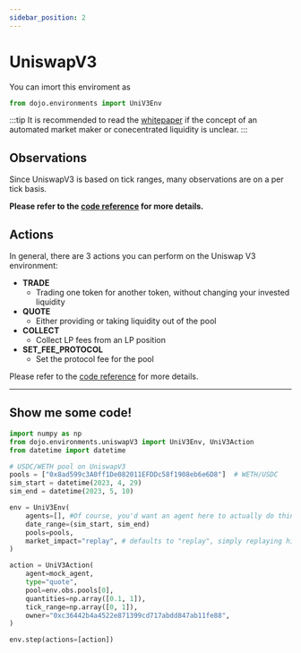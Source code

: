 ```yaml
---
sidebar_position: 2
---
```



 <!-- <iframe frameborder=0 style="min-width: 200px; width: 60%; height: 460px;" scrolling="no" seamless="seamless" srcdoc='<html><body><style type="text/css">.gist .gist-data { height: 400px; }</style><script src="https://gist.github.com/sundbry/55bb902b66a39c0ff83629d9a8015ca4.js"></script></body></html>'>
 </iframe>  -->

<Codeblock name="aaaaaaa" ></Codeblock>


<!-- var requestOptions = {
  method: 'GET',
  redirect: 'follow'
};

fetch("https://raw.githubusercontent.com/CompassLabs/dojo_examples/main/run.py", requestOptions)
  .then(response => response.text())
  .then(result => console.log(result))
  .catch(error => console.log('error', error));




<CodeBlock language="jsx">{await fetch("https://raw.githubusercontent.com/CompassLabs/dojo_examples/main/run.py", {
  method: 'GET',
  redirect: 'follow'
})
  .then(response => response.text())}</CodeBlock> -->

<!-- <CodeBlock
  language="jsx"
  title="/src/components/HelloCodeTitle.js"
  showLineNumbers>
  {`function HelloCodeTitle(props) {
return <h1>Hello, {props.name}</h1>;
}`}
</CodeBlock> -->



# UniswapV3
You can imort this enviroment as 
```python
from dojo.environments import UniV3Env
```

:::tip
It is recommended to read the [whitepaper](https://uniswap.org/whitepaper-v3.pdf) if the concept of an automated market maker or conecentrated liquidity is unclear.
:::

## Observations
Since UniswapV3 is based on tick ranges, many observations are on a per tick basis.  

**Please refer to the [code reference](https://readthedocs.compasslabs.ai/dojo.environments.html#dojo.environments.uniswapV3.UniV3Obs) for more details.**

## Actions

In general, there are 3 actions you can perform on the Uniswap V3 environment:

- **TRADE**
  - Trading one token for another token, without changing your invested liquidity
- **QUOTE**
  - Either providing or taking liquidity out of the pool
- **COLLECT**
  - Collect LP fees from an LP position
- **SET_FEE_PROTOCOL**
  - Set the protocol fee for the pool

Please refer to the [code reference](https://readthedocs.compasslabs.ai/dojo.environments.html#dojo.environments.uniswapV3.UniV3Action) for more details.

___
## Show me some code!

```python title=".env"
import numpy as np
from dojo.environments.uniswapV3 import UniV3Env, UniV3Action
from datetime import datetime

# USDC/WETH pool on UniswapV3
pools = ["0x8ad599c3A0ff1De082011EFDDc58f1908eb6e6D8"]  # WETH/USDC
sim_start = datetime(2023, 4, 29)
sim_end = datetime(2023, 5, 10)

env = UniV3Env(
    agents=[], #Of course, you'd want an agent here to actually do things
    date_range=(sim_start, sim_end)
    pools=pools,
    market_impact="replay", # defaults to "replay", simply replaying history
)

action = UniV3Action(
    agent=mock_agent,
    type="quote",
    pool=env.obs.pools[0],
    quantities=np.array([0.1, 1]),
    tick_range=np.array([0, 1]),
    owner="0xc36442b4a4522e871399cd717abdd847ab11fe88",
)

env.step(actions=[action])
```


<Codeblock name="aaaaaaa" ></Codeblock>